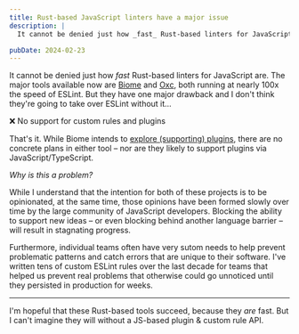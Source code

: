 ```yaml
---
title: Rust-based JavaScript linters have a major issue
description: |
  It cannot be denied just how _fast_ Rust-based linters for JavaScript are. The major tools available now are [Biome](https://biomejs.dev) and [Oxc](https://oxc-project.github.io/), both running at nearly 100x the speed of ESLint. But they have one major drawback and I don't think they're going to take over ESLint without it…

pubDate: 2024-02-23
---
```


It cannot be denied just how _fast_ Rust-based linters for JavaScript are. The major tools available now are [Biome](https://biomejs.dev) and [Oxc](https://oxc-project.github.io/), both running at nearly 100x the speed of ESLint. But they have one major drawback and I don't think they're going to take over ESLint without it…

<p class="text-3xl font-bold text-red-500">❌ No support for custom rules and plugins</p>

That's it. While Biome intends to [explore (supporting) plugins](https://biomejs.dev/blog/roadmap-2024/#plugins), there are no concrete plans in either tool – nor are they likely to support plugins via JavaScript/TypeScript.

_Why is this a problem?_

While I understand that the intention for both of these projects is to be opinionated, at the same time, those opinions have been formed slowly over time by the large community of JavaScript developers. Blocking the ability to support new ideas – or even blocking behind another language barrier – will result in stagnating progress.

Furthermore, individual teams often have very sutom needs to help prevent problematic patterns and catch errors that are unique to their software. I've written tens of custom ESLint rules over the last decade for teams that helped us prevent real problems that otherwise could go unnoticed until they persisted in production for weeks.

---

I'm hopeful that these Rust-based tools succeed, because they _are_ fast. But I can't imagine they will without a JS-based plugin & custom rule API.
